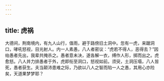 ```yaml
---
---
---
```

title: 虎祸
---




大德间，荆南境内，有九人山行，值雨，避于路傍旧土洞中。忽有一虎，来踞洞口，哮吼怒视，目光射人。内一人素愚，八人者密议：“虎若不得人，恶得去？”因绐愚者先出，我辈共掩杀之。愚者意未决，遂各解一衣，缚作人形，掷而出之。虎愈怒。八人并力排愚者于外，虎即衔至洞口，怒视如前。须臾，土洞压塌，八人皆死，愚者获生。夫当颠沛患难之际，乃欲以八人之智而陷一人之愚，其用心亦险矣，天道果梦梦耶？